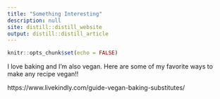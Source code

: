 ```yaml
---
title: "Something Interesting"
description: null
site: distill::distill_website
output: distill::distill_article
---
```

```r
knitr::opts_chunk$set(echo = FALSE)
```

I love baking and I’m also vegan. Here are some of my favorite ways to make any recipe vegan!!

https://www.livekindly.com/guide-vegan-baking-substitutes/